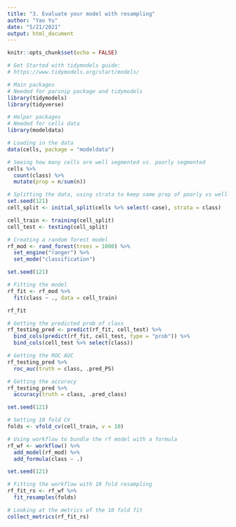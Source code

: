 ```yaml
---
title: "3. Evaluate your model with resampling"
author: "Yao Yu"
date: "5/21/2021"
output: html_document
---
```


```r
knitr::opts_chunk$set(echo = FALSE)

# Get Started with tidymodels guide:
# https://www.tidymodels.org/start/models/

# Main packages
# Needed for parsnip package and tidymodels
library(tidymodels)
library(tidyverse)

# Helper packages
# Needed for cells data
library(modeldata)
```

```r
# Loading in the data
data(cells, package = "modeldata")

# Seeing how many cells are well segmented vs. poorly segmented
cells %>% 
  count(class) %>% 
  mutate(prop = n/sum(n))

# Splitting the data, using strata to keep same prop of poorly vs well-segmented cells
set.seed(121)
cell_split <- initial_split(cells %>% select(-case), strata = class)

cell_train <- training(cell_split)
cell_test <- testing(cell_split)
```

```r
# Creating a random forest model
rf_mod <- rand_forest(trees = 1000) %>% 
  set_engine("ranger") %>% 
  set_mode("classification")

set.seed(121)

# Fitting the model
rf_fit <- rf_mod %>% 
  fit(class ~ ., data = cell_train)

rf_fit
```

```r
# Getting the predicted prob of class
rf_testing_pred <- predict(rf_fit, cell_test) %>% 
  bind_cols(predict(rf_fit, cell_test, type = "prob")) %>% 
  bind_cols(cell_test %>% select(class))

# Getting the ROC AUC
rf_testing_pred %>% 
  roc_auc(truth = class, .pred_PS)

# Getting the accuracy
rf_testing_pred %>% 
  accuracy(truth = class, .pred_class)
```

```r
set.seed(121)

# Setting 10 fold CV
folds <- vfold_cv(cell_train, v = 10)

# Using workflow to bundle the rf model with a formula
rf_wf <- workflow() %>% 
  add_model(rf_mod) %>% 
  add_formula(class ~ .)

set.seed(121)

# Fitting the workflow with 10 fold resampling
rf_fit_rs <- rf_wf %>% 
  fit_resamples(folds)

# Looking at the metrics of the 10 fold fit
collect_metrics(rf_fit_rs)
```
